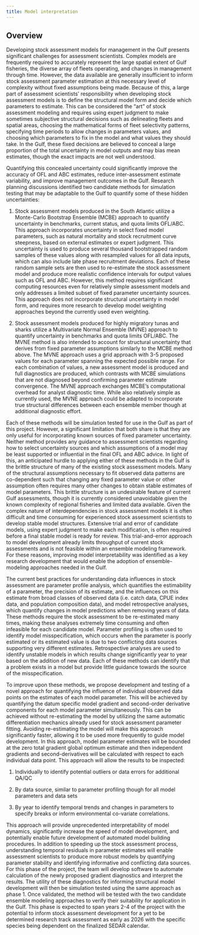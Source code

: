 ```yaml
---
title: Model interpretation
---
```


## Overview 

Developing stock assessment models for management in the Gulf presents significant challenges for assessment scientists. Complex models are frequently required to accurately represent the large spatial extent of Gulf fisheries, the diverse array of fleets operating, and changes in management through time. However, the data available are generally insufficient to inform stock assessment parameter estimation at this necessary level of complexity without fixed assumptions being made. Because of this, a large part of assessment scientists’ responsibility when developing stock assessment models is to define the structural model form and decide which parameters to estimate. This can be considered the “art” of stock assessment modeling and requires using expert judgment to make sometimes subjective structural decisions such as delineating fleets and spatial areas, choosing the mathematical forms of fleet selectivity patterns, specifying time periods to allow changes in parameters values, and choosing which parameters to fix in the model and what values they should take. In the Gulf, these fixed decisions are believed to conceal a large proportion of the total uncertainty in model outputs and may bias mean estimates, though the exact impacts are not well understood. 

Quantifying this concealed uncertainty could significantly improve the accuracy of OFL and ABC estimates, reduce inter-assessment estimate variability, and improve management outcomes in the Gulf. Research planning discussions identified two candidate methods for simulation testing that may be adaptable to the Gulf to quantify some of these hidden uncertainties:

1.	Stock assessment models produced in the South Atlantic utilize a Monte-Carlo Bootstrap Ensemble (MCBE) approach to quantify uncertainty in benchmarks, current status, and quota limits OFL/ABC. This approach incorporates uncertainty in select fixed model parameters, such as natural mortality and stock recruitment curve steepness, based on external estimates or expert judgment. This uncertainty is used to produce several thousand bootstrapped random samples of these values along with resampled values for all data inputs, which can also include late phase recruitment deviations. Each of these random sample sets are then used to re-estimate the stock assessment model and produce more realistic confidence intervals for output values such as OFL and ABC. However, this method requires significant computing resources even for relatively simple assessment models and only addresses a limited subset of fixed parameter uncertainty sources. This approach does not incorporate structural uncertainty in model form, and requires more research to develop model weighting approaches beyond the currently used even weighting. 

2.	Stock assessment models produced for highly migratory tunas and sharks utilize a Multivariate Normal Ensemble (MVNE) approach to quantify uncertainty in benchmarks and quota limits OFL/ABC. The MVNE method is also intended to account for structural uncertainty that derives from fixed parameter assumptions similarly to the MCBE method above. The MVNE approach uses a grid approach with 3-5 proposed values for each parameter spanning the expected possible range. For each combination of values, a new assessment model is produced and full diagnostics are produced, which contrasts with MCBE simulations that are not diagnosed beyond confirming parameter estimate convergence. The MVNE approach exchanges MCBE’s computational overhead for analyst diagnostic time. While also relatively simple as currently used, the MVNE approach could be adapted to incorporate true structural differences between each ensemble member though at additional diagnostic effort.

Each of these methods will be simulation tested for use in the Gulf as part of this project. However, a significant limitation that both share is that they are only useful for incorporating known sources of fixed parameter uncertainty. Neither method provides any guidance to assessment scientists regarding how to select uncertainty sources and which assumptions of a model may be least supported or influential in the final OFL and ABC advice. In light of this, an anticipated hurdle to applying either of these methods in the Gulf is the brittle structure of many of the existing stock assessment models. Many of the structural assumptions necessary to fit observed data patterns are co-dependent such that changing any fixed parameter value or other assumption often requires many other changes to obtain stable estimates of model parameters. This brittle structure is an undesirable feature of current Gulf assessments, though it is currently considered unavoidable given the known complexity of regional fisheries and limited data available. Given the complex nature of interdependencies in stock assessment models it is often difficult and time consuming for experienced stock assessment scientists to develop stable model structures. Extensive trial and error of candidate models, using expert judgment to make each modification, is often required before a final stable model is ready for review. This trial-and-error approach to model development already limits throughput of current stock assessments and is not feasible within an ensemble modeling framework. For these reasons, improving model interpretability was identified as a key research development that would enable the adoption of ensemble-modeling approaches needed in the Gulf. 

The current best practices for understanding data influences in stock assessment are parameter profile analysis, which quantifies the estimability of a parameter, the precision of its estimate, and the influences on this estimate from broad classes of observed data (i.e. catch data, CPUE index data, and population composition data), and model retrospective analyses, which quantify changes in model predictions when removing years of data. These methods require the stock assessment to be re-estimated many times, making these analyses extremely time consuming and often infeasible for each candidate model. Parameter profiling is often used to identify model misspecification, which occurs when the parameter is poorly estimated or its estimated value is due to two conflicting data sources supporting very different estimates. Retrospective analyses are used to identify unstable models in which results change significantly year to year based on the addition of new data. Each of these methods can identify that a problem exists in a model but provide little guidance towards the source of the misspecification. 

To improve upon these methods, we propose development and testing of a novel approach for quantifying the influence of individual observed data points on the estimates of each model parameter. This will be achieved by quantifying the datum specific model gradient and second-order derivative components for each model parameter simultaneously. This can be achieved without re-estimating the model by utilizing the same automatic differentiation mechanics already used for stock assessment parameter fitting. Avoiding re-estimating the model will make this approach significantly faster, allowing it to be used more frequently to guide model development. In this approach, model parameter estimates will be bounded at the zero total gradient global optimum estimate and then independent gradients and second-derivatives will be calculated with respect to each individual data point. This approach will allow the results to be inspected: 

1.	Individually to identify potential outliers or data errors for additional QA/QC

2.	By data source, similar to parameter profiling though for all model parameters and data sets

3.	By year to identify temporal trends and changes in parameters to specify breaks or inform environmental co-variate correlations. 

This approach will provide unprecedented interpretability of model dynamics, significantly increase the speed of model development, and potentially enable future development of automated model building procedures. In addition to speeding up the stock assessment process, understanding temporal residuals in parameter estimates will enable assessment scientists to produce more robust models by quantifying parameter stability and identifying informative and conflicting data sources. For this phase of the project, the team will develop software to automate calculation of the newly proposed gradient diagnostics and interpret the results. The utility of these diagnostics for informing structural model development will then be simulation tested using the same approach as phase 1. Once validated, the method will be tested with the two candidate ensemble modeling approaches to verify their suitability for application in the Gulf. This phase is expected to span years 2-4 of the project with the potential to inform stock assessment development for a yet to be determined research track assessment as early as 2026 with the specific species being dependent on the finalized SEDAR calendar.      
